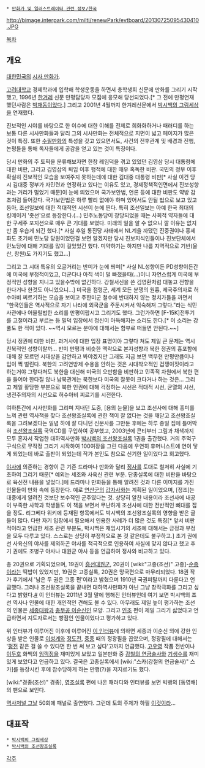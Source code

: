  * [[만화가 및 일러스트레이터 관련 정보/한국]]

http://bimage.interpark.com/milti/renewPark/evtboard/20130725095430410.JPG

[[목차]]

== 개요 ==
[[대한민국]]의 [[시사 만화가]].

[[고려대학교]] 경제학과에 입학해 학생운동을 하면서 총학생회 신문에 만화를 그리기 시작했고, 1996년 [[한겨레]] 신문 만평담당자 모집에 응모해 당선되었다.[* 그 전에 만평연재 했던사람은 [[박재동]]이었다.]  그리고 2001년 4월까지 한겨레신문에서 [[박시백의 그림세상]]을 연재했다.

진보적인 시야를 바탕으로 한 이슈에 대한 이해를 전제로 희화화하거나 패러디를 하는 보통 다른 시사만화들과 달리 그의 시사만화는 전체적으로 지면이 넓고 페이지가 많은 것이 특징. 또한 [[수필]]만화의 특성을 갖고 있으면서도, 사건의 전후관계 및 배경과 진행, 논평들을 통해 독자들에게 공감을 얻고 있는 것이 특징이다. 

당시 만화의 주 토픽을 분류해보자면 한창 레임덕을 겪고 있었던 김영삼 당시 대통령에 대한 비판, 그리고 김영삼의 퇴임 이후 행적에 대한 매우 혹독한 비판. 국민의 정부 이후 확실히 진보적인 모습을 보여주지 못하는데에 대한 김대중 대통령 비판[* 사실 이건 당시 김대중 정부가 자민련과 연정하고 있다는 이유도 있고, 경제정책적인면에서 진보성향과는 거리가 멀었기 때문]이 눈에 띄었으며 국가보안법, 언론 등에 대한 비판도 약방 감초처럼 들어갔다. 국가보안법은 하루 빨리 없애야 하며 있어서도 안될 법으로 보고 있고 동아, 조선일보에 대한 적대적인 시선이 눈에 띈다. 특히 조선일보는 아예 한국 최대의 킹메이커 '좃선'으로 등장한다.(...) 민주노동당이 창당되었을 때는 사회적 약자들에 대한 구세주 포지션으로 매우 큰 기대를 보였다. 미래의 일을 알 수 없으니 깔 이유는 없지만 좀 우습게 되긴 했다.[* 사실 후일 통진당 사태에서 NL계을 까댔던 진중권이나 홍세화도 초기에 민노당 당원이었던걸 보면 알겠지만 당시 진보지식인들이나 진보단체에서 민노당에 대해 기대를 많이 걸었었긴 했다. 미약하기는 하지만 나름 지역적으로 기반(울산, 창원)도 가지기도 했고...] 

그리고 그 시대 특유의 오글거리는 반미가 눈에 띄며[* 사실 NL성향이든 PD성향이든간에 미국에 부정적이었고, 더군다나 아직 색이 덜 빠졌을때(...)이니 자연스럽게 미국에 부정적인 성향을 지니고 있을수밖에 없긴하다. 강철서신을 쓴 김영환처럼 대놓고 전향을 한다거나 한것도 아니었으니...] 미국을 점령군, 세계 모든 분쟁의 원흉, 제국주의자로 허수아비 찌르기하는 모습을 보이고 주한미군 철수에 반대하지 않는 정치가들을 까면서 "한국인들은 역사적으로 자기 나라에 외국군을 주둔시켜서 익숙해져 그렇다."라는 식민사관에나 어울릴법한 소리를 만평이랍시고 그리기도 했다. 그런가하면 [F-15K]전투기를 고철이라고 부르는 등 밀덕 입장에서 정신이 아득해지는 소리도 한다.[* 이 소리는 강풀도 한 적이 있다. ~~역시 모르는 분야에 대해서는 함부로 떠들면 안된다.~~]

당시 정권에 대한 비판, 과거사에 대한 입장 표명이야 그렇다 쳐도 제일 큰 문제는 역시 친북적인 성향이랄까... 반미 만평과 비슷한 맥락으로 본지성향과 북한 정권의 흉포함에 대해 잘 모르던 시대상을 감안하고 봐야겠지만 그래도 지금 보면 백무현 만평만큼이나 입이 쩍 벌린다. 북한의 고려연방제 수용을 안하는 것은 시대착오적인 겁쟁이짓이라고 하는거야 그렇다쳐도 북한을 대신해 미국의 오만함을 비판하고 민족적 차원에서 북한 편을 들어야 한다질 않나 남북관계는 북한보다 미국의 잘못이 크다거나 하는 것은... 그리고 제일 황당한 부분으로 북한 인권에 대해 걱정하는 시선은 적대적 시선, 균열의 시선, 냉전주의자의 시선으로 허수아비 찌르기를 시전한다.
  
여하튼간에 시사만화를 그리며 지내던 도중, [용의 눈물]을 보고 조선사에 대해 흥미를 느껴 관련 역사책을 찾다 조선왕조실록에 관한 책이 잘 없다는 것을 깨닫고 조선왕조실록을 그려보겠다는 일념 하에 잘 다니던 신문사를 그만둔 후에는 하루 종일 집에 틀어박혀 [[조선왕조실록]] 국역CD를 구입하여 공부했고, 2003년에 콘티부터 그림과 채색까지 모두 혼자서 작업한 대하역사만화 [[박시백의 조선왕조실록]] 1권을 출간했다. 거의 주먹구구식으로 무작정 그리기 시작하여 100여장을 그린 다음에 우연히 휴머니스트에 연이 닿게 되었는데 바로 출판이 되었는데 작가 본인도 참으로 신기한 일이었다고 회고했다. 

[[야사]]에 의존하는 경향이 큰 기존 드라마나 만화와 달리 [[정사]]를 토대로 철저히 사실에 기초하여 그리기 때문[* 예외는 세조와 사육신 관련 부분. 단종실록에 대한 비판을 바탕으로 육신전 내용을 넣었다.]에 드라마나 만화등을 통해 알려진 것과 다른 이미지를 가진 인물들이 만화 속에 등장한다. 예로 [[연산군]]의 [[갑자사화]]는 계획된 일이었으며, [정조]는 대중에게 알려진 것보단 보수적인 군주였다는 것. 상당히 알찬 내용이라 조선사에 내공이 부족한 사학과 학생들도 이 책을 보면서 무난하게 조선사에 대한 전반적인 뼈대를 잡을 정도. 리그베다 위키에 등재된 항목에서도 박시백의 조선왕조실록의 영향을 받은 글들이 많다. 다만 자기 입장에서 필요해서 인용한 사례가 더 많은 것도 특징[* 앞서 비판적이라고 언급한 세조 관련 부분도, 박시백은 재임시기의 세조에 대해서는 긍정과 부정을 모두 다루고 있다. 스스로는 상당히 부정적으로 본 것 같은데도 불구하고.] 초기 권에선 사육신의 야사를 제외하곤 야사를 적극적으로 인용하여 사실에 맞지 않다고 했고 후기 권에도 조병구 야사나 대원군 야사 등을 언급하여 정사와 비교하고 있다.

총 20권으로 기획되었으며, 19권이 [[흥선대원군]], 20권이 [wiki:"고종(조선)" 고종]-[[순종]]이라는 떡밥이 있었지만, 19권은 고종실록, 20권은 망국편으로 마무리되었다. 18권 작가 후기에서 '남은 두 권은 고종 편'이라고 밝혔으며 1910년 국권피탈까지 다룬다고 언급했다. 그러나 조선왕조실록을 끝내면 대하역사만화가 아닌 그냥 창작극화를 그리고 싶다고 밝혔다.[http://www.ohmynews.com/NWS_Web/view/at_pg.aspx?CNTN_CD=A0001545056 #] 이 인터뷰는 2011년 3월 말에 행해진 인터뷰인데 여기 보면 박시백의 조선 역사나 인물에 대한 개인적인 견해도 볼 수 있다. 아무래도 제일 높이 평가하는 조선의 인물은 [[세종대왕]]과 [[충무공 이순신]]인 모양. 그리고 [[인조]] 편이 제일 그리기 싫었다고 언급하면서 지도자로서는 빵점인 인물이었다고 평가하고 있다.

위 인터뷰가 이루어진 이후에 이루어진 [http://www.humanistbooks.com/magazine/interView.aspx?sercode=IV000011 이 인터뷰]에 의하면 세종과 이순신 외에 강한 인상을 받은 인물로 [[이성계]]와 [[정도전]], [[중종]] 때의 정광필을 꼽았으며, 정광필에 대해서는 '[[평전]] 같은 걸 쓸 수 있다면 한 번 써 보고 싶다'고까지 언급했다. [[고우영]] 작품 전반이나 [[이두호]] 화백의 [[임꺽정]]을 재미있게 보았고 일본만화 중 [[강철의 연금술사]]와 [[기생수]]를 재미있게 보았다고 언급하고 있다. 결국은 고종실록에서 [wiki:"스카(강철의 연금술사)" 스카]를 등장시킨 후에 참수당하게 하는 만행(?)을 저지르기도 했다.

[wiki:"경종(조선)" 경종], [[영조]]실록 편에 나온 패러디와 인터뷰를 보면 빅뱅의 [동영배]의 팬으로 보인다.

[[역사저널 그날]] 50회에 패널로 출연했다. 그런데 토의 주제가 하필 [[삼전도의 굴욕|이것이라]]...

== 대표작 ==
 * [[박시백의 그림세상]]
 * [[박시백의 조선왕조실록]]


[[각주]]
